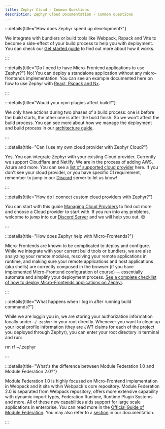 ```yaml
---
title: Zephyr Cloud - Common Questions
description: Zephyr Cloud Documentation - Common questions
---
```


:::details{title="How does Zephyr speed up development?"}

We integrate with bundlers or build tools like Webpack, Rspack and Vite to become a side-effect of your build process to help you with deployment. You can check our [Get started guide](/tutorials/first-app) to find out more about how it works.

:::

:::details{title="Do I need to have Micro-Frontend applications to use Zephyr?"}
No! You can deploy a standalone application without any micro-frontends implementation. You can see an example documented here on how to use Zephyr with [React, Rspack and Nx](/recipes/react-rspack-nx).

:::

:::details{title="Would your npm plugins affect build?"}

We only have actions during two phases of a build process: one is before the build starts, the other one is after the build finish. So we won't affect the build process. You can see more about how we manage the deployment and build process in our [architecture guide](/introduction/architecture).

:::

:::details{title="Can I use my own cloud provider with Zephyr Cloud?"}

Yes. You can integrate Zephyr with your existing Cloud provider. Currently we support Cloudflare and Netlify. We are in the process of adding AWS, Azure and more.
You can see a [list of supported cloud provider](/reference/supported#supported-cloud-providers) here. If you don't see your cloud provider, or you have specific CI requirement, remember to jump in our [Discord](https://zephyr-cloud.io/discord) server to let us know!

:::



:::details{title="How do I connect custom cloud providers with Zephyr?"}


You can start with this guide [Managing Cloud Providers](/cloud) to find out more and choose a Cloud provider to start with. If you run into any problems, welcome to jump into our [Discord Server](https://zephyr-cloud.io/discord) and we will help you out. 😊

:::

:::details{title="How does Zephyr help with Micro-Frontends?"}

Micro-Frontends are known to be complicated to deploy and configure. While we integrate with your current build tools or bundlers, we are also analyzing your remote modules, resolving your remote applications in runtime, and making sure your remote applications and host applications (aka shells) are correctly composed in the browser (if you have implemented Micro-Frontend configuration of course) -- essentially automate and simplify your deployment process. [See a complete checklist of how to deploy Micro-Frontends applications on Zephyr](/tutorials/mf-guide).

:::


:::details{title="What happens when I log in after running build commands?"}

While we are loggin you in, we are storing your authorization information locally under `~/.zephyr` in your root directly. Whenever you want to clean up your local profile information (they are JWT claims for each of the project you deployed through Zephyr), you can enter your root directory in terminal and run:

rm rf ~/.zephyr

:::

:::details{title="What's the difference between Module Federation 1.0 and Module Federation 2.0?"}

Module Federation 1.0 is highly focused on Micro-Frontend implementation in Webpack and it sits within Webpack's core repository. Module Federation 2.0 is separated from Webpack repository, offers more extensive capability with dynamic import types, Federation Runtime, Runtime Plugin Systems and more. All of these new capabilities aids support for large scale applications in enterprise. You can read more in the [Official Guide of Module Federation](https://module-federation.io/guide/start/index.html). You may also refer to a [section](/learning/concepts/module-federation#mf-10-vs-mf-20) in our documentation.

:::
